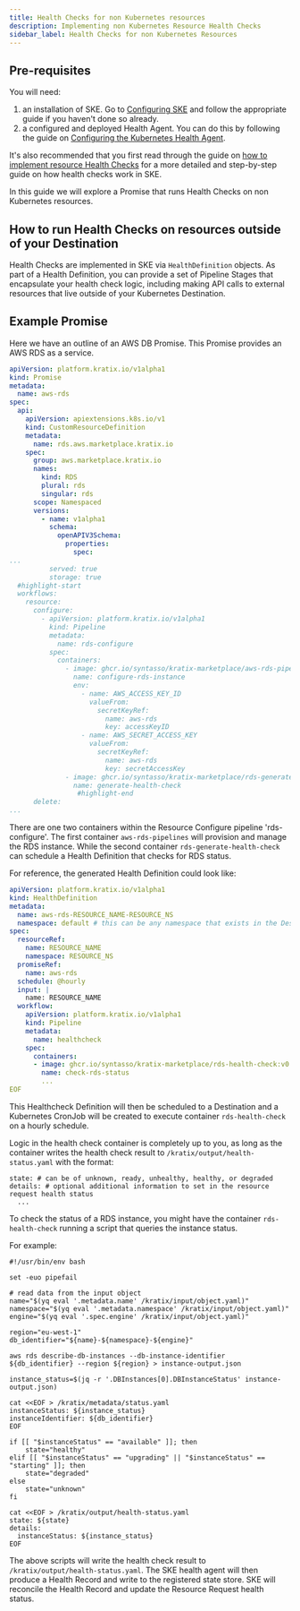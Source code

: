 ```yaml
---
title: Health Checks for non Kubernetes resources
description: Implementing non Kubernetes Resource Health Checks
sidebar_label: Health Checks for non Kubernetes Resources
---
```


## Pre-requisites

You will need:
1. an installation of SKE. Go to [Configuring SKE](/ske/installing-ske/intro) and follow the appropriate guide if you haven't done so already.
2. a configured and deployed Health Agent. You can do this by following the guide on [Configuring the Kubernetes Health Agent](/ske/installing-ske/ske-health-agent).

It's also recommended that you first read through the guide on [how to implement resource Health Checks](healthchecks) for a more detailed and step-by-step guide on how health checks work in SKE.

In this guide we will explore a Promise that runs Health Checks on non Kubernetes resources.

## How to run Health Checks on resources outside of your Destination

Health Checks are implemented in SKE via `HealthDefinition` objects. As part of a Health Definition, you can provide a set of Pipeline Stages that encapsulate your health check logic, including making API calls to external resources that live outside of your Kubernetes Destination.

## Example Promise

Here we have an outline of an AWS DB Promise. This Promise provides an AWS RDS as a service.

```yaml
apiVersion: platform.kratix.io/v1alpha1
kind: Promise
metadata:
  name: aws-rds
spec:
  api:
    apiVersion: apiextensions.k8s.io/v1
    kind: CustomResourceDefinition
    metadata:
      name: rds.aws.marketplace.kratix.io
    spec:
      group: aws.marketplace.kratix.io
      names:
        kind: RDS
        plural: rds
        singular: rds
      scope: Namespaced
      versions:
        - name: v1alpha1
          schema:
            openAPIV3Schema:
              properties:
                spec:
...
          served: true
          storage: true
  #highlight-start
  workflows:
    resource:
      configure:
        - apiVersion: platform.kratix.io/v1alpha1
          kind: Pipeline
          metadata:
            name: rds-configure
          spec:
            containers:
              - image: ghcr.io/syntasso/kratix-marketplace/aws-rds-pipelines:v0.1.0
                name: configure-rds-instance
                env:
                  - name: AWS_ACCESS_KEY_ID
                    valueFrom:
                      secretKeyRef:
                        name: aws-rds
                        key: accessKeyID
                  - name: AWS_SECRET_ACCESS_KEY
                    valueFrom:
                      secretKeyRef:
                        name: aws-rds
                        key: secretAccessKey
              - image: ghcr.io/syntasso/kratix-marketplace/rds-generate-health-check:v0.1.0
                name: generate-health-check
                 #highlight-end
      delete:
...
```

There are one two containers within the Resource Configure pipeline 'rds-configure'. The first container `aws-rds-pipelines` will provision and manage the RDS instance.
While the second container `rds-generate-health-check` can schedule a Health Definition that checks for RDS status.

For reference, the generated Health Definition could look like:

```yaml
apiVersion: platform.kratix.io/v1alpha1
kind: HealthDefinition
metadata:
  name: aws-rds-RESOURCE_NAME-RESOURCE_NS
  namespace: default # this can be any namespace that exists in the Destination
spec:
  resourceRef:
    name: RESOURCE_NAME
    namespace: RESOURCE_NS
  promiseRef:
    name: aws-rds
  schedule: @hourly
  input: |
    name: RESOURCE_NAME
  workflow:
    apiVersion: platform.kratix.io/v1alpha1
    kind: Pipeline
    metadata:
      name: healthcheck
    spec:
      containers:
      - image: ghcr.io/syntasso/kratix-marketplace/rds-health-check:v0.1.0
        name: check-rds-status
        ...
EOF
```

This Healthcheck Definition will then be scheduled to a Destination and a Kubernetes CronJob will be created to execute container `rds-health-check` on a hourly schedule.

Logic in the health check container is completely up to you, as long as the container writes the health check result to `/kratix/output/health-status.yaml` with the format:
```
state: # can be of unknown, ready, unhealthy, healthy, or degraded
details: # optional additional information to set in the resource request health status
  ...
```

To check the status of a RDS instance, you might have the container `rds-health-check` running a script that queries the instance status.

For example:
```
#!/usr/bin/env bash

set -euo pipefail

# read data from the input object
name="$(yq eval '.metadata.name' /kratix/input/object.yaml)"
namespace="$(yq eval '.metadata.namespace' /kratix/input/object.yaml)"
engine="$(yq eval '.spec.engine' /kratix/input/object.yaml)"

region="eu-west-1"
db_identifier="${name}-${namespace}-${engine}"

aws rds describe-db-instances --db-instance-identifier ${db_identifier} --region ${region} > instance-output.json

instance_status=$(jq -r '.DBInstances[0].DBInstanceStatus' instance-output.json)

cat <<EOF > /kratix/metadata/status.yaml
instanceStatus: ${instance_status}
instanceIdentifier: ${db_identifier}
EOF

if [[ "$instanceStatus" == "available" ]]; then
    state="healthy"
elif [[ "$instanceStatus" == "upgrading" || "$instanceStatus" == "starting" ]]; then
    state="degraded"
else
    state="unknown"
fi

cat <<EOF > /kratix/output/health-status.yaml
state: ${state}
details:
  instanceStatus: ${instance_status}
EOF

```

The above scripts will write the health check result to `/kratix/output/health-status.yaml`.
The SKE health agent will then produce a Health Record and write to the registered state store.
SKE will reconcile the Health Record and update the Resource Request health status.
